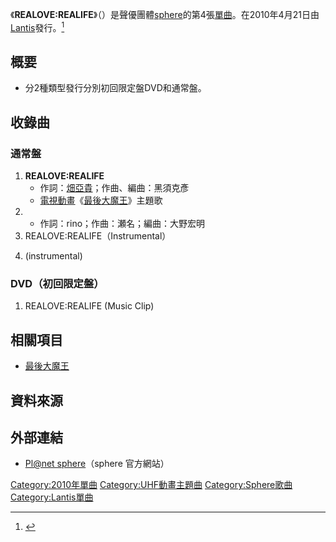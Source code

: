 {{Infobox Single
| Name           = REALOVE:REALIFE
| Artist         = [[sphere_(聲優團體)|sphere]]
| Album          = 
| A-side         = REALOVE:REALIFE
| B-side         = {{lang|ja|手のひらに夢}}
| Released       = 2010年4月21日預定
| Format         = [[單曲|單曲]]
| Recorded       = 2010年
| Genre          = [[J-POP|J-POP]]（[[動畫歌曲|動畫歌曲]]）
| Length         = 
| Label          = [[GloryHeaven|GloryHeaven]]
| Writer         = [[畑亞貴|畑亞貴]]（作詞#1）<br />黑須克彥（作曲#1）<br />rino（作詞#2）<br />瀨名（作曲#2）
| Producer       = 櫻井優香（[[Lantis|Lantis]]）
| Certification  =
| Chart position = 
| Last single    = {{lang|ja|[[風をあつめて/Brave_my_heart|風をあつめて/Brave my heart]]}} <br/> （2009年）
| This single    = '''REALOVE:REALIFE''' <br/> （2010年）
| Next single    = [[Now_loading...SKY!!|Now loading...SKY!!]] <br/> （2010年）
}}
《'''REALOVE:REALIFE'''》（{{lang|ja|リアラブ・リアライフ}}）是聲優團體[[sphere_(聲優團體)|sphere]]的第4張[[單曲|單曲]]。在2010年4月21日由[[Lantis|Lantis]]發行。<ref>{{Cite web |url=http://www.planet-sphere.jp/discography.html |title=存档副本 |accessdate=2010-03-20 |archive-date=2010-01-09 |archive-url=https://web.archive.org/web/20100109123232/http://www.planet-sphere.jp/discography.html |dead-url=no }}</ref>

== 概要 ==
* 分2種類型發行分別初回限定盤DVD和通常盤。

== 收錄曲 ==
=== 通常盤 ===
# '''REALOVE:REALIFE'''
#* 作詞：[[畑亞貴|畑亞貴]]；作曲、編曲：黑須克彥
#* [[電視動畫|電視動畫]]《[[最後大魔王|最後大魔王]]》主題歌
# {{lang|ja|'''手のひらに夢'''}}
#* 作詞：rino；作曲：瀬名；編曲：大野宏明
# REALOVE:REALIFE（Instrumental）
# {{lang|ja|手のひらに夢}}(instrumental)

=== DVD（初回限定盤） ===
# REALOVE:REALIFE (Music Clip)

== 相關項目 ==
* [[最後大魔王|最後大魔王]]

==資料來源==
<references />

== 外部連結 ==
* [http://www.planet-sphere.jp/ Pl@net sphere]{{Wayback|url=http://www.planet-sphere.jp/ |date=20110216131450 }}（sphere 官方網站）

{{sphere}}

[[Category:2010年單曲|Category:2010年單曲]]
[[Category:UHF動畫主題曲|Category:UHF動畫主題曲]]
[[Category:Sphere歌曲|Category:Sphere歌曲]]
[[Category:Lantis單曲|Category:Lantis單曲]]